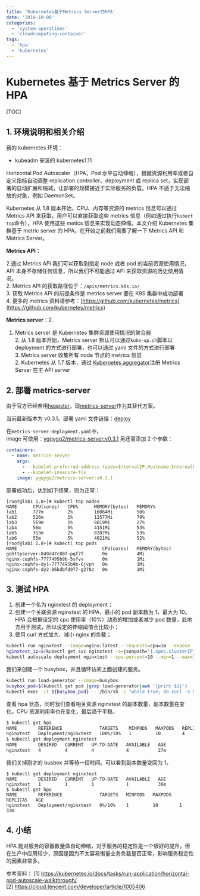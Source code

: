 ```yaml
---
title: 'Kubernetes基于Metrics Server的HPA'
date: '2018-10-08'
categories:
  - 'system-operations'
  - 'cloudcomputing-container'
tags:
  - 'hpa'
  - 'kubernetes'
---
```


# Kubernetes 基于 Metrics Server 的 HPA

[TOC]

## 1. 环境说明和相关介绍

我的 kubernetes 环境：

- kubeadm 安装的 kubernetes1.11

Horizontal Pod Autoscaler（HPA，Pod 水平自动伸缩），根据资源利用率或者自定义指标自动调整 replication controller、deployment 或 replica set，实现部署的自动扩展和缩减，让部署的规模接近于实际服务的负载。HPA 不适于无法缩放的对象，例如 DaemonSet。

Kubernetes 从 1.8 版本开始，CPU、内存等资源的 metrics 信息可以通过 Metrics API 来获取，用户可以直接获取这些 metrics 信息（例如通过执行`kubect top`命令），HPA 使用这些 metics 信息来实现动态伸缩。本文介绍 Kubernetes 集群基于 metric server 的 HPA。在开始之前我们需要了解一下 Metrics API 和 Metrics Server。

**Metrics API**：

2.通过 Metrics API 我们可以获取到指定 node 或者 pod 的当前资源使用情况，API 本身不存储任何信息，所以我们不可能通过 API 来获取资源的历史使用情况。  
 2\. Metrics API 的获取路径位于：`/apis/metrics.k8s.io/`  
 3. 获取 Metrics API 的前提条件是 metrics server 要在 K8S 集群中成功部署  
 4. 更多的 metrics 资料请参考：[https://github.com/kubernetes/metrics](https://github.com/kubernetes/metrics)

**Metrics server**：2.

1. Metrics server 是 Kubernetes 集群资源使用情况的聚合器  
   2\. 从 1.8 版本开始，Metrics server 默认可以通过`kube-up.sh`脚本以 deployment 的方式进行部署，也可以通过 yaml 文件的方式进行部署  
   3. Metrics server 收集所有 node 节点的 metrics 信息  
   2. Kubernetes 从 1.7 版本，通过 [Kubernetes aggregator](https://kubernetes.io/docs/concepts/api-extension/apiserver-aggregation/)注册 Metrics Server 在主 API server

## 2\. 部署 metrics-server

由于官方已经弃用[heapster](https://github.com/kubernetes/heapster)，现[metrics-server](https://github.com/kubernetes-incubator/metrics-server)作为其替代方案。

当前最新版本为 v0.3.1。部署 yaml 文件链接：[deploy](https://github.com/kubernetes-incubator/metrics-server/tree/master/deploy/1.8%2B)

在`metrics-server-deployment.yaml`中，  
image 可使用：[ygqygq2/metrics-server:v0.3.1](https://hub.docker.com/r/ygqygq2/metrics-server/) 另还需添加 2 个参数：

```yaml
containers:
  - name: metrics-server
    args:
      - --kubelet-preferred-address-types=InternalIP,Hostname,InternalDNS,ExternalDNS,ExternalIP
      - --kubelet-insecure-tls
    image: ygqygq2/metrics-server:v0.3.1
```

部署成功后，达到如下结果，则为正常：

```
[root@lab1 1.8+]# kubectl top nodes
NAME      CPU(cores)   CPU%      MEMORY(bytes)   MEMORY%
lab1      777m         2%        16064Mi         50%
lab2      526m         1%        12577Mi         79%
lab3      569m         1%        8819Mi          27%
lab4      56m          5%        4151Mi          53%
lab5      353m         2%        8287Mi          53%
lab6      55m          5%        4021Mi          52%
[root@lab1 1.8+]# kubectl top pods
NAME                                CPU(cores)   MEMORY(bytes)
gohttpserver-849d47c88f-pqf7f       0m           4Mi
nginx-cephfs-7777495b9b-5sfvv       0m           1Mi
nginx-cephfs-dy1-7777495b9b-6jvph   0m           1Mi
nginx-cephfs-dy2-86bdbfd977-g278z   0m           1Mi
```

## 3. 测试 HPA

1. 创建一个名为 nginxtest 的 deployment；
2. 创建一个关联资源 nginxtest 的 HPA，最小的 pod 副本数为 1，最大为 10。HPA 会根据设定的 cpu 使用率（10%）动态的增加或者减少 pod 数量，此地方用于测试，所以设定的伸缩阈值会比较小；
3. 使用 curl 方式加大、减小 nginx 的负载；

```bash
kubectl run nginxtest --image=nginx:latest --requests=cpu=1m --expose --port=80
nginxtest_ip=$(kubectl get svc nginxtest -o=jsonpath="{.spec.clusterIP}")  # 获取svc IP，用于测试
kubectl autoscale deployment nginxtest --cpu-percent=10 --min=1 --max=10
```

我们来创建一个 busybox，并且循环访问上面创建的服务。

```bash
kubectl run load-generator --image=busybox
busybox_pod=$(kubectl get pod |grep load-generator|awk '{print $1}')
kubectl exec -it ${busybox_pod} -- /bin/sh -c "while true; do curl -s $nginxtest_ip; done" & # 后台跑，负载不够可多条同时执行
```

查看 hpa 状态，同时我们查看相关资源 nginxtest 的副本数量，副本数量在变化。CPU 资源利用率也在变化，最后趋于平稳。

```bash
$ kubectl get hpa
NAME        REFERENCE              TARGETS    MINPODS   MAXPODS   REPLICAS   AGE
nginxtest   Deployment/nginxtest   100%/10%   1         10        4          24m
$ kubectl get deployment nginxtest
NAME        DESIRED   CURRENT   UP-TO-DATE   AVAILABLE   AGE
nginxtest   4         4         4            4           27m
```

我们关掉刚才的 busbox 并等待一段时间。可以看到副本数量变回为 1。

```
$ kubectl get deployment nginxtest
NAME        DESIRED   CURRENT   UP-TO-DATE   AVAILABLE   AGE
nginxtest   1         1         1            1           36m
$ kubectl get hpa
NAME        REFERENCE              TARGETS   MINPODS   MAXPODS   REPLICAS   AGE
nginxtest   Deployment/nginxtest   0%/10%    1         10        1          33m
```

## 4. 小结

HPA 能对服务的容器数量做自动伸缩，对于服务的稳定性是一个很好的提升，但在生产中应用较少，原因是因为不太容易衡量业务负载是否正常，影响服务稳定性的因素非常多。

参考资料： \[1\] https://kubernetes.io/docs/tasks/run-application/horizontal-pod-autoscale-walkthrough/  
\[2\] https://cloud.tencent.com/developer/article/1005406
